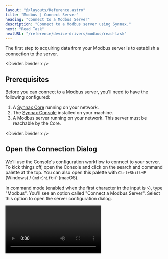 ```yaml
---
layout: "@/layouts/Reference.astro"
title: "Modbus | Connect Server"
heading: "Connect to a Modbus Server"
description: "Connect to a Modbus server using Synnax."
next: "Read Task"
nextURL: "/reference/device-drivers/modbus/read-task"
---
```



The first step to acquiring data from your Modbus server is to establish a connection to
the server.

<Divider.Divider x />

## Prerequisites

Before you can connect to a Modbus server, you'll need to have the following configured:

1. A [Synnax Core](/reference/cluster/quick-start) running on your network.
2. The [Synnax Console](/reference/console/get-started) installed on your machine.
3. A Modbus server running on your network. This server must be reachable by the Core.

<Divider.Divider x />

## <StepText level="h2" step={1}> Open the Connection Dialog </StepText>

We'll use the Console's configuration workflow to connect to your server. To kick things
off, open the Console and click on the search and command palette at the top. You can
also open this palette with `Ctrl+Shift+P` (Windows) / `Cmd+Shift+P` (macOS).

In command mode (enabled when the first character in the input is `>`), type "Modbus".
You'll see an option called "Connect a Modbus Server". Select this option to open the
server configuration dialog.

<Video client:only="react" id="device-drivers/modbus/connect-server/open-modal" />

<Divider.Divider x />

## <StepText level="h2" step={2}> Configure the Connection </StepText>

The dialog will prompt you to enter the connection parameters to your server. Here's a
reference for each of the fields you'll need to fill:

<Table>
  <thead>
    <tr>
      <th>Field</th>
      <th>Description</th>
    </tr>
  </thead>
  <tbody>
    <tr>
      <td>Name</td>
      <td>
        <p>
          A name for your Modbus server. We'll use this to identify and manage the server
          in the Console.
        </p>
      </td>
    </tr>
    <tr>
      <td>Connect From</td>
      <td>
        <p>The Synnax driver that will connect to the Modbus server.</p>
      </td>
    </tr>
    <tr>
      <td>Host</td>
      <td>
        <p>
          The IP address or hostname of your Modbus server. This should be its reachable
          address on the network (e.g., `192.168.1.100` or `localhost`).
        </p>
      </td>
    </tr>
    <tr>
      <td>Port</td>
      <td>
        <p>The TCP port for the Modbus server. The default Modbus port is `502`.</p>
      </td>
    </tr>
    <tr>
      <td>Swap Bytes</td>
      <td>
        <p>
          Enable byte swapping for 16-bit values. This is used to handle different
          endianness between the server and Synnax. Only applicable for register types
          (holding registers and input registers).
        </p>
      </td>
    </tr>
    <tr>
      <td>Swap Words</td>
      <td>
        <p>
          Enable word swapping for 32-bit and 64-bit values. This reorders 16-bit words
          within multi-register values to handle different word ordering conventions. Only
          applicable for 32-bit and 64-bit data types in registers.
        </p>
      </td>
    </tr>
  </tbody>
</Table>

<Divider.Divider x />

## <StepText level="h2" step={3}> Save the Connection </StepText>

You can use the "Connect" button to verify that the server is reachable from the Core.
When you are ready to connect the server, click "Connect". The connection will be saved
and you can now create read and write tasks for this server.

<Video client:only="react" id="device-drivers/modbus/connect-server/save" />
